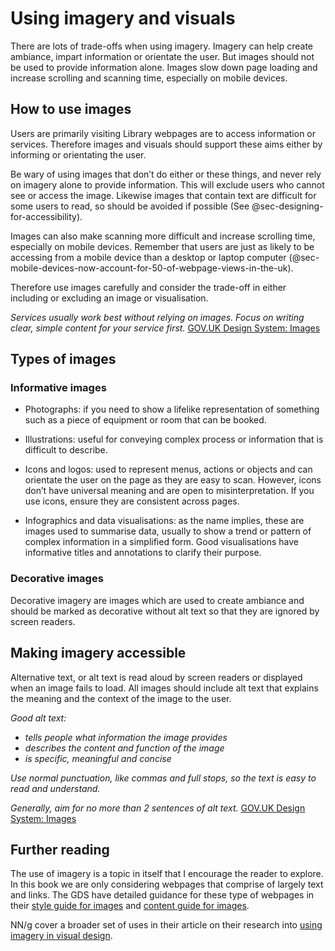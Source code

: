 # Using imagery and visuals {#sec-using-imagery-and-visuals}

::: {.callout-important .unnumbered title="Summary" appearance="simple" icon="false"}
There are lots of trade-offs when using imagery. Imagery can help create ambiance, impart information or orientate the user. But images should not be used to provide information alone. Images slow down page loading and increase scrolling and scanning time, especially on mobile devices.
:::

## How to use images {#sec-how-to-use-images}

Users are primarily visiting Library webpages are to access information or services. Therefore images and visuals should support these aims either by informing or orientating the user.

Be wary of using images that don't do either or these things, and never rely on imagery alone to provide information. This will exclude users who cannot see or access the image. Likewise images that contain text are difficult for some users to read, so should be avoided if possible (See @sec-designing-for-accessibility).

Images can also make scanning more difficult and increase scrolling time, especially on mobile devices. Remember that users are just as likely to be accessing from a mobile device than a desktop or laptop computer (@sec-mobile-devices-now-account-for-50-of-webpage-views-in-the-uk).

Therefore use images carefully and consider the trade-off in either including or excluding an image or visualisation.

::: callout-tip
*Services usually work best without relying on images. Focus on writing clear, simple content for your service first.* [GOV.UK Design System: Images](https://design-system.service.gov.uk/styles/images/)
:::

## Types of images

### Informative images

-   Photographs: if you need to show a lifelike representation of something such as a piece of equipment or room that can be booked.

-   Illustrations: useful for conveying complex process or information that is difficult to describe.

-   Icons and logos: used to represent menus, actions or objects and can orientate the user on the page as they are easy to scan. However, icons don't have universal meaning and are open to misinterpretation. If you use icons, ensure they are consistent across pages.

-   Infographics and data visualisations: as the name implies, these are images used to summarise data, usually to show a trend or pattern of complex information in a simplified form. Good visualisations have informative titles and annotations to clarify their purpose.

### Decorative images {#sec-decorative-images}

Decorative imagery are images which are used to create ambiance and should be marked as decorative without alt text so that they are ignored by screen readers.

## Making imagery accessible {#sec-making-imagery-accessible}

Alternative text, or alt text is read aloud by screen readers or displayed when an image fails to load. All images should include alt text that explains the meaning and the context of the image to the user.

::: {.callout-tip title="Writing good alt text"}
*Good alt text:*

-   *tells people what information the image provides*
-   *describes the content and function of the image*
-   *is specific, meaningful and concise*

*Use normal punctuation, like commas and full stops, so the text is easy to read and understand.*

*Generally, aim for no more than 2 sentences of alt text.* [GOV.UK Design System: Images](https://design-system.service.gov.uk/styles/images/)
:::

## Further reading {#sec-further-reading}

The use of imagery is a topic in itself that I encourage the reader to explore. In this book we are only considering webpages that comprise of largely text and links. The GDS have detailed guidance for these type of webpages in their [style guide for images](https://design-system.service.gov.uk/styles/images/) and [content guide for images](https://www.gov.uk/guidance/content-design/images).

NN/g cover a broader set of uses in their article on their research into [using imagery in visual design](https://www.nngroup.com/articles/imagery-in-visual-design/).

